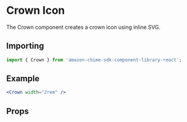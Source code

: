 

# Crown Icon

The Crown component creates a crown icon using inline SVG.

## Importing

```javascript
import { Crown } from 'amazon-chime-sdk-component-library-react';
```

## Example

<ThemeProvider theme={lightTheme}>
  <Preview>
    <Crown width="2rem" />
  </Preview>
</ThemeProvider>

```jsx
<Crown width="2rem" />
```

## Props

<Props of={Crown} />
